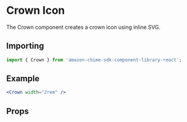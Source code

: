 

# Crown Icon

The Crown component creates a crown icon using inline SVG.

## Importing

```javascript
import { Crown } from 'amazon-chime-sdk-component-library-react';
```

## Example

<ThemeProvider theme={lightTheme}>
  <Preview>
    <Crown width="2rem" />
  </Preview>
</ThemeProvider>

```jsx
<Crown width="2rem" />
```

## Props

<Props of={Crown} />
